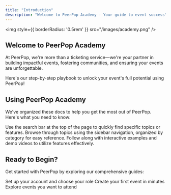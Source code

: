 ```yaml
---
title: "Introduction"
description: "Welcome to PeerPop Academy - Your guide to event success"
---
```


<img
  style={{ borderRadius: '0.5rem' }}
  src="/images/academy.png"
/>


## Welcome to PeerPop Academy

At PeerPop, we're more than a ticketing service—we're your partner in building impactful events, fostering communities, and ensuring your events are unforgettable. 

Here's our step-by-step playbook to unlock your event's full potential using PeerPop!

## Using PeerPop Academy

We've organized these docs to help you get the most out of PeerPop. Here's what you need to know:

<AccordionGroup>
  <Accordion icon="magnifying-glass" title="Search">
    Use the search bar at the top of the page to quickly find specific topics or features.
  </Accordion>
  <Accordion icon="bookmark" title="Browse Topics">
    Browse through topics using the sidebar navigation, organized by category for easy reference.
  </Accordion>
  <Accordion icon="stars" title="Interactive Demos">
    Follow along with interactive examples and demo videos to utilize features effectively.
  </Accordion>
</AccordionGroup>

## Ready to Begin?

Get started with PeerPop by exploring our comprehensive guides:

<CardGroup cols={3}>
  <Card title="Quick Start Guide" icon="rocket" href="/quickstart">
    Set up your account and choose your role
  </Card>
  <Card title="Create an Event" icon="calendar-plus" href="/create-event">
    Create your first event in minutes
  </Card>
   <Card title="Discover Events" icon="compass" href="/discover-events">
    Explore events you want to attend
  </Card>
</CardGroup>